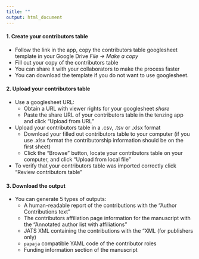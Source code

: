```yaml
---
title: ""
output: html_document
---
```


#### 1. Create your contributors table
* Follow the link in the app, copy the contributors table googlesheet template in your Google Drive _File -> Make a copy_
* Fill out your copy of the contributors table
+ You can share it with your collaborators to make the process faster
+ You can download the template if you do not want to use googlesheet.

#### 2. Upload your contributors table
* Use a googlesheet URL:
  - Obtain a URL with viewer rights for your googlesheet  _share_
  - Paste the share URL of your contributors table in the tenzing app and click "Upload from URL"
* Upload your contributors table in a .csv, .tsv or .xlsx format
  - Download your filled out contributors table to your computer (if you use .xlsx format the contributorship information should be on the first sheet)
  - Click the “Browse” button, locate your contributors table on your computer, and click "Upload from local file"
* To verify that your contributors table was imported correctly click “Review contributors table”
  
#### 3. Download the output
* You can generate 5 types of outputs:
  - A human-readable report of the contributions with the "Author Contributions text"
  - The contributors affiliation page information for the manuscript with the "Annotated author list with affiliations"
  - JATS XML containing the contributions with the “XML (for publishers only)
  - `papaja` compatible YAML code of the contributor roles
  - Funding information section of the manuscript